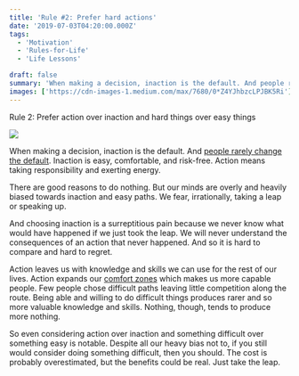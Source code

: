 ```yaml
---
title: 'Rule #2: Prefer hard actions'
date: '2019-07-03T04:20:00.000Z'
tags:
  - 'Motivation'
  - 'Rules-for-Life'
  - 'Life Lessons'

draft: false
summary: 'When making a decision, inaction is the default. And people rarely change the default. Inaction is easy, comfortable, and risk-free. Action means taking responsibility and exerting energy.'
images: ['https://cdn-images-1.medium.com/max/7680/0*Z4YJhbzcLPJBK5Ri']
---
```


Rule 2: Prefer action over inaction and hard things over easy things

![](https://cdn-images-1.medium.com/max/7680/0*Z4YJhbzcLPJBK5Ri)

When making a decision, inaction is the default. And [people rarely change the default](https://www.theguardian.com/technology/2013/dec/01/default-settings-change-phones-computers). Inaction is easy, comfortable, and risk-free. Action means taking responsibility and exerting energy.

There are good reasons to do nothing. But our minds are overly and heavily biased towards inaction and easy paths. We fear, irrationally, taking a leap or speaking up.

And choosing inaction is a surreptitious pain because we never know what would have happened if we just took the leap. We will never understand the consequences of an action that never happened. And so it is hard to compare and hard to regret.

Action leaves us with knowledge and skills we can use for the rest of our lives. Action expands our [comfort zones](https://jsfuentes.com/posts/be-uncomfortable) which makes us more capable people. Few people chose difficult paths leaving little competition along the route. Being able and willing to do difficult things produces rarer and so more valuable knowledge and skills. Nothing, though, tends to produce more nothing.

So even considering action over inaction and something difficult over something easy is notable. Despite all our heavy bias not to, if you still would consider doing something difficult, then you should. The cost is probably overestimated, but the benefits could be real. Just take the leap.
